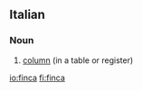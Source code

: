 ==Italian==

===Noun===
{{it-noun|finc|f|a|he}}

# [[column]] (in a table or register)

[[io:finca]]
[[fi:finca]]